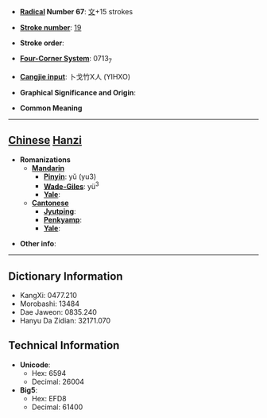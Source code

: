 * '''[[Wiktionary:Chinese radical index| Radical]] Number 67''': [[Wiktionary:Chinese radical index 文|文]]+15 strokes

* '''[[Wiktionary:Chinese total strokes index|Stroke number]]''': [[Wiktionary:Chinese total strokes index 19|19]]

* '''Stroke order''': 

* '''[[Wiktionary:Chinese four corner index|Four-Corner System]]''': 0713<sub>7</sub>

* '''[[Wiktionary:Chinese Cangjie index|Cangjie input]]''': 卜戈竹X人 (YIHXO)

* '''Graphical Significance and Origin''': 

* '''Common Meaning'''

----

== [[Chinese]] [[Hanzi]] ==

* '''Romanizations'''
** '''[[Mandarin]]'''
*** '''[[Pinyin]]''': yǔ (yu3)
*** '''[[Wade-Giles]]''': yü<sup>3</sup>
*** '''[[Yale]]''': 
** '''[[Cantonese]]'''
*** '''[[Jyutping]]''':
*** '''[[Penkyamp]]''': 
*** '''[[Yale]]''': 

* '''Other info''': 

----

== Dictionary Information ==

* KangXi: 0477.210
* Morobashi: 13484
* Dae Jaweon: 0835.240
* Hanyu Da Zidian: 32171.070

== Technical Information ==

* '''Unicode''':
** Hex: 6594
** Decimal: 26004
* '''Big5''':
** Hex: EFD8
** Decimal: 61400